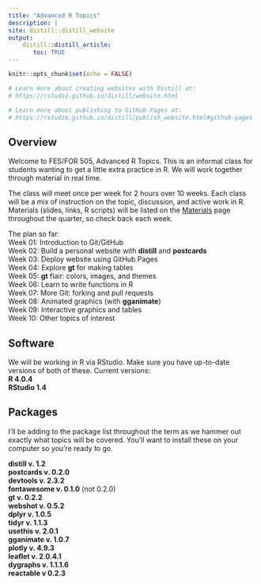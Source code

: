 ```yaml
---
title: "Advanced R Topics"
description: |
site: distill::distill_website
output: 
    distill::distill_article:
       toc: TRUE
---
```


```r
knitr::opts_chunk$set(echo = FALSE)

# Learn more about creating websites with Distill at:
# https://rstudio.github.io/distill/website.html

# Learn more about publishing to GitHub Pages at:
# https://rstudio.github.io/distill/publish_website.html#github-pages

```

## Overview

Welcome to FES/FOR 505, Advanced R Topics. This is an informal class for students wanting to get a little extra practice in R.  We will work together through material in real time.

The class will meet once per week for 2 hours over 10 weeks. Each class will be a mix of instruction on the topic, discussion, and active work in R.  Materials (slides, links, R scripts) will be listed on the [Materials](materials.html) page throughout the quarter, so check back each week.

The plan so far:   
Week 01: Introduction to Git/GitHub  
Week 02: Build a personal website with **distill** and **postcards**  
Week 03: Deploy website using GitHub Pages  
Week 04: Explore **gt** for making tables  
Week 05: **gt** flair: colors, images, and themes    
Week 06: Learn to write functions in R  
Week 07: More Git: forking and pull requests  
Week 08: Animated graphics (with **gganimate**)  
Week 09: Interactive graphics and tables     
Week 10: Other topics of interest  

## Software

We will be working in R via RStudio. Make sure you have up-to-date versions of both of these. Current versions:  
**R 4.0.4**  
**RStudio 1.4**  

## Packages

I'll be adding to the package list throughout the term as we hammer out exactly what topics will be covered. You'll want to install these on your computer so you're ready to go.

**distill v. 1.2**  
**postcards v. 0.2.0**  
**devtools v. 2.3.2**  
**fontawesome v. 0.1.0** (not 0.2.0)  
**gt v. 0.2.2**  
**webshot v. 0.5.2**  
**dplyr v. 1.0.5 **  
**tidyr v. 1.1.3**  
**usethis v. 2.0.1**  
**gganimate v. 1.0.7**  
**plotly v. 4.9.3**   
**leaflet v. 2.0.4.1**  
**dygraphs v. 1.1.1.6**  
**reactable v 0.2.3**  
